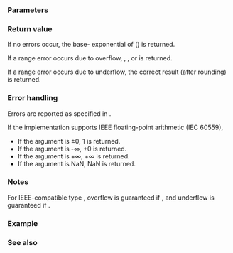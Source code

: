 {{cpp/title|exp|expf|expl}}
{{cpp/numeric/math/navbar}}
{{cpp/numeric/math/declarations
|family=exp
|param1=num
|constexpr_since=26
|desc=Computes {{math|e}} ({{enwiki|E (mathematical constant)|Euler's number}}, {{co|2.7182818...}}) raised to the given power {{c|num}}.
}}

===Parameters===
{{par begin}}
{{par|num|floating-point or integer value}}
{{par end}}

===Return value===
If no errors occur, the base-{{math|e}} exponential of {{c|num}} ({{math|e{{su|p=num}}}}) is returned.

If a range error occurs due to overflow, {{lc|HUGE_VAL|+HUGE_VAL}}, {{tt|+HUGE_VALF}}, or {{tt|+HUGE_VALL}} is returned.

If a range error occurs due to underflow, the correct result (after rounding) is returned.

===Error handling===
Errors are reported as specified in {{lc|math_errhandling}}.

If the implementation supports IEEE floating-point arithmetic (IEC 60559),
* If the argument is ±0, 1 is returned.
* If the argument is -∞, +0 is returned.
* If the argument is +∞, +∞ is returned.
* If the argument is NaN, NaN is returned.

===Notes===
For IEEE-compatible type {{c/core|double}}, overflow is guaranteed if {{math|709.8 &lt; num}}, and underflow is guaranteed if {{math|num &lt; -708.4}}.

{{cpp/numeric/math/additional integer overload note|exp}}

===Example===
{{example
|code=
#include &lt;cerrno&gt;
#include &lt;cfenv&gt;
#include &lt;cmath&gt;
#include &lt;cstring&gt;
#include &lt;iomanip&gt;
#include &lt;iostream&gt;
#include &lt;numbers&gt;
 
// #pragma STDC FENV_ACCESS ON

consteval double approx_e()
{
    long double e{1.0};
    for (auto fac{1ull}, n{1llu}; n != 18; ++n, fac *= n)
        e += 1.0 / fac;
    return e;
}

int main()
{
    std::cout &lt;&lt; std::setprecision(16)
              &lt;&lt; "exp(1) = e¹ = " &lt;&lt; std::exp(1) &lt;&lt; '\n'
              &lt;&lt; "numbers::e  = " &lt;&lt; std::numbers::e &lt;&lt; '\n'
              &lt;&lt; "approx_e    = " &lt;&lt; approx_e() &lt;&lt; '\n'
              &lt;&lt; "FV of $100, continuously compounded at 3% for 1 year = "
              &lt;&lt; std::setprecision(6) &lt;&lt; 100 * std::exp(0.03) &lt;&lt; '\n';
 
    // special values
    std::cout &lt;&lt; "exp(-0) = " &lt;&lt; std::exp(-0.0) &lt;&lt; '\n'
              &lt;&lt; "exp(-Inf) = " &lt;&lt; std::exp(-INFINITY) &lt;&lt; '\n';
 
    // error handling 
    errno = 0;
    std::feclearexcept(FE_ALL_EXCEPT);
 
    std::cout &lt;&lt; "exp(710) = " &lt;&lt; std::exp(710) &lt;&lt; '\n';
 
    if (errno == ERANGE)
        std::cout &lt;&lt; "    errno == ERANGE: " &lt;&lt; std::strerror(errno) &lt;&lt; '\n';
    if (std::fetestexcept(FE_OVERFLOW))
        std::cout &lt;&lt; "    FE_OVERFLOW raised\n";
}
|p=true
|output=
exp(1) = e¹ = 2.718281828459045
numbers::e  = 2.718281828459045
approx_e    = 2.718281828459045
FV of $100, continuously compounded at 3% for 1 year = 103.045
exp(-0) = 1
exp(-Inf) = 0
exp(710) = inf
    errno == ERANGE: Numerical result out of range
    FE_OVERFLOW raised
}}

===See also===
{{dsc begin}}
{{dsc inc|cpp/numeric/math/dsc exp2}}
{{dsc inc|cpp/numeric/math/dsc expm1}}
{{dsc inc|cpp/numeric/math/dsc log}}
{{dsc inc|cpp/numeric/complex/dsc exp}}
{{dsc inc|cpp/numeric/valarray/dsc exp}}
{{dsc see c|c/numeric/math/exp}}
{{dsc end}}

{{langlinks|de|es|fr|it|ja|pl|pt|ru|zh}}